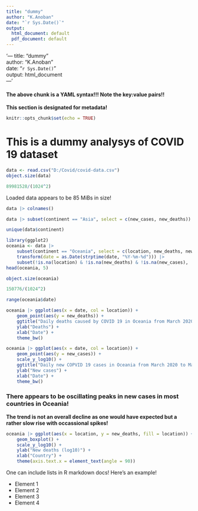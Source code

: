 ```yaml
---
title: "dummy"
author: "K.Anoban"
date: "`r Sys.Date()`"
output:
  html_document: default
  pdf_document: default
---
```


'---
title: "dummy"      
author: "K.Anoban"     
date: "`r Sys.Date()`"      
output: html_document        
---'

#### **The above chunk is a YAML syntax!!! Note the key:value pairs!!**  
**This section is designated for metadata!**

```r
knitr::opts_chunk$set(echo = TRUE)
```
# This is a dummy analysys of COVID 19 dataset
```r
data <- read.csv("D:/Covid/covid-data.csv")
object.size(data)
```
```r
89981528/(1024^2)
```
Loaded data appears to be 85 MiBs in size!
```r
data |> colnames()
```
```r
data |> subset(continent == "Asia", select = c(new_cases, new_deaths)) |> summary()
```
```r
unique(data$continent)
```
```r
library(ggplot2)
oceania <- data |> 
    subset(continent == "Oceania", select = c(location, new_deaths, new_cases, date)) |> 
    transform(date = as.Date(strptime(date, "%Y-%m-%d"))) |> 
    subset(!is.na(location) & !is.na(new_deaths) & !is.na(new_cases), !is.na(date))
head(oceania, 5)
```

```r
object.size(oceania)
```

```r
150776/(1024^2)
```

```r
range(oceania$date)
```

```r
oceania |> ggplot(aes(x = date, col = location)) +
    geom_point(aes(y = new_deaths)) +
    ggtitle("Daily deaths caused by COVID 19 in Oceania from March 2020 to March 2022") +
    ylab("Deaths") +
    xlab("Date") + 
    theme_bw()
```      
```r
oceania |> ggplot(aes(x = date, col = location)) +
    geom_point(aes(y = new_cases)) +
    scale_y_log10() +
    ggtitle("Daily new COPVID 19 cases in Oceania from March 2020 to March 2022") +
    ylab("New cases") +
    xlab("Date") +
    theme_bw()
```     

### **There appears to be oscillating peaks in new cases in most countries in Oceania!**   
**The trend is not an overall decline as one would have expected but a rather slow rise with occassional spikes!**    
```r
oceania |> ggplot(aes(x = location, y = new_deaths, fill = location)) +
    geom_boxplot() +
    scale_y_log10() +
    ylab("New deaths (log10)") +
    xlab("Country") +
    theme(axis.text.x = element_text(angle = 90)) 
```

One can include lists in R markdown docs! Here's an example!   

* Element 1
* Element 2
* Element 3
* Element 4

